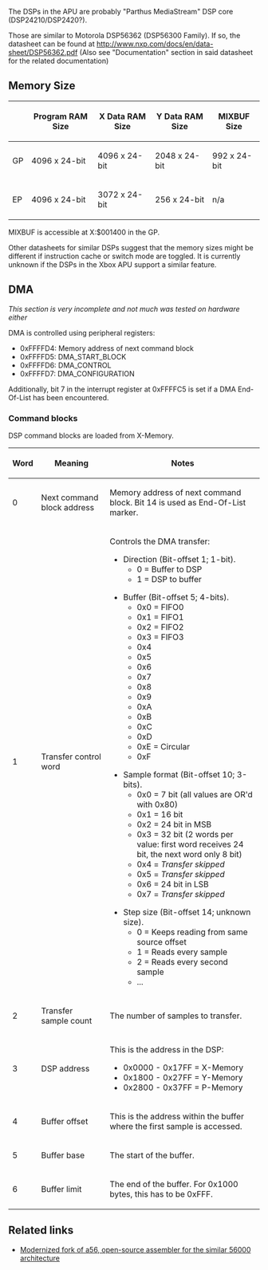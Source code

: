 The DSPs in the APU are probably "Parthus MediaStream" DSP core (DSP24210/DSP2420?).

Those are similar to Motorola DSP56362 (DSP56300 Family). If so, the datasheet can be found at http://www.nxp.com/docs/en/data-sheet/DSP56362.pdf (Also see "Documentation" section in said datasheet for the related documentation)

== Memory Size ==

{| class="wikitable"
|-
!
! Program RAM Size
! X Data RAM Size
! Y Data RAM Size
! MIXBUF Size
|-
! GP
| 4096 x 24-bit
| 4096 x 24-bit
| 2048 x 24-bit
| 992{{FIXME|reason=This is probably 1024 words, but the last 32 words were not working as intended during my testing}} x 24-bit
|-
! EP
| 4096 x 24-bit
| 3072 x 24-bit
| 256 x 24-bit
| n/a
|}

MIXBUF is accessible at X:$001400 in the GP.

Other datasheets for similar DSPs suggest that the memory sizes might be different if instruction cache or switch mode are toggled.
It is currently unknown if the DSPs in the Xbox APU support a similar feature{{FIXME}}.

== DMA ==

''This section is very incomplete and not much was tested on hardware either''

DMA is controlled using peripheral registers:

* 0xFFFFD4: Memory address of next command block
* 0xFFFFD5: DMA_START_BLOCK{{FIXME|reason=How is this used?}}
* 0xFFFFD6: DMA_CONTROL{{FIXME|reason=Explain the bits}}
* 0xFFFFD7: DMA_CONFIGURATION{{FIXME|reason=Explain the bits}}

Additionally, bit 7 in the interrupt register at 0xFFFFC5 is set if a DMA End-Of-List has been encountered.

=== Command blocks ===

DSP command blocks are loaded from X-Memory.

{| class="wikitable"
! Word
! Meaning
! Notes
|-
! 0
| Next command block address || Memory address of next command block.
Bit 14 is used as End-Of-List marker.
|-
! 1
| Transfer control word || Controls the DMA transfer:

* Direction (Bit-offset 1; 1-bit).
** 0 = Buffer to DSP
** 1 = DSP to buffer

* Buffer (Bit-offset 5; 4-bits).
** 0x0 = FIFO0
** 0x1 = FIFO1
** 0x2 = FIFO2{{citation needed}}
** 0x3 = FIFO3{{citation needed}}
** 0x4
** 0x5
** 0x6
** 0x7
** 0x8
** 0x9
** 0xA
** 0xB
** 0xC
** 0xD
** 0xE = Circular
** 0xF

* Sample format (Bit-offset 10; 3-bits).
** 0x0 = 7 bit (all values are OR'd with 0x80)
** 0x1 = 16 bit
** 0x2 = 24 bit in MSB
** 0x3 = 32 bit (2 words per value: first word receives 24 bit, the next word only 8 bit)
** 0x4 = ''Transfer skipped''
** 0x5 = ''Transfer skipped''
** 0x6 = 24 bit in LSB
** 0x7 = ''Transfer skipped''

* Step size (Bit-offset 14; unknown size).
** 0 = Keeps reading from same source offset
** 1 = Reads every sample
** 2 = Reads every second sample
** ...

|-
! 2
| Transfer sample count || The number of samples to transfer.
|-
! 3
| DSP address || This is the address in the DSP:
* 0x0000 - 0x17FF = X-Memory
* 0x1800 - 0x27FF = Y-Memory
* 0x2800 - 0x37FF = P-Memory
|-
! 4
| Buffer offset || This is the address within the buffer where the first sample is accessed.
|-
! 5
| Buffer base || The start of the buffer.
|-
! 6
| Buffer limit || The end of the buffer. For 0x1000 bytes, this has to be 0xFFF.{{FIXME|reason=Is this independent of the base?}}
|}

== Related links ==

* [https://github.com/XboxDev/a56 Modernized fork of a56, open-source assembler for the similar 56000 architecture]